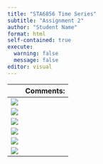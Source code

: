```yaml
---
title: "STA6856 Time Series"
subtitle: "Assignment 2"
author: "Student Name"
format: html
self-contained: true
execute: 
  warning: false
  message: false
editor: visual
---
```


|                     | Comments: |
|---------------------|-----------|
| ![](tsdata/TS2.png) |           |
| ![](tsdata/TS3.png) |           |
| ![](tsdata/TS4.png) |           |
| ![](tsdata/TS5.png) |           |
| ![](tsdata/TS6.png) |           |
| ![](tsdata/TS9.png) |           |
